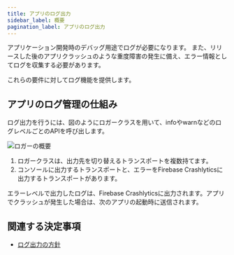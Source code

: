 ```yaml
---
title: アプリのログ出力
sidebar_label: 概要
pagination_label: アプリのログ出力
---
```


アプリケーション開発時のデバッグ用途でログが必要になります。
また、リリースした後のアプリクラッシュのような重度障害の発生に備え、エラー情報としてログを収集する必要があります。

これらの要件に対してログ機能を提供します。

## アプリのログ管理の仕組み

ログ出力を行うには、図のようにロガークラスを用いて、infoやwarnなどのログレベルごとのAPIを呼び出します。

![ロガーの概要](log-overview.drawio.png)

1. ロガークラスは、出力先を切り替えるトランスポートを複数持てます。
2. コンソールに出力するトランスポートと、エラーをFirebase Crashlyticsに出力するトランスポートがあります。

エラーレベルで出力したログは、Firebase Crashlyticsに出力されます。アプリでクラッシュが発生した場合は、次のアプリの起動時に送信されます。

## 関連する決定事項

- [ログ出力の方針](../../decisions/adr-006-logging.mdx)

